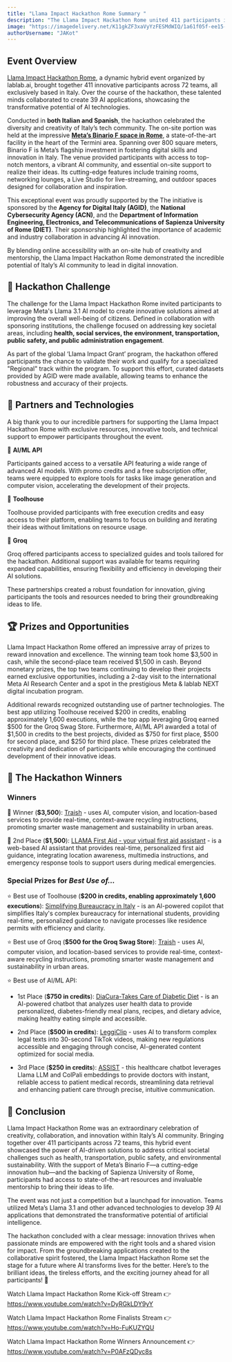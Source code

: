 ```yaml
---
title: "Llama Impact Hackathon Rome Summary "
description: "The Llama Impact Hackathon Rome united 411 participants in Italy, creating 39 AI apps at Meta's Binario F in a dynamic hybrid event."
image: "https://imagedelivery.net/K11gkZF3xaVyYzFESMdWIQ/1a61f05f-ee15-4db0-a00c-fab4aff5bd00/full"
authorUsername: "JAKot"
---
```


## **Event Overview**
[Llama Impact Hackathon Rome](https://lablab.ai/event/hackathon-llama-impatto-roma), a dynamic hybrid event organized by lablab.ai, brought together 411 innovative participants across 72 teams, all exclusively based in Italy. Over the course of the hackathon, these talented minds collaborated to create 39 AI applications, showcasing the transformative potential of AI technologies.

Conducted in **both Italian and Spanish**, the hackathon celebrated the diversity and creativity of Italy’s tech community. The on-site portion was held at the impressive [**Meta’s Binario F space in Rome**](https://www.google.it/maps/place/Binario+F/@41.9015626,12.5031639,17z/data=!3m1!4b1!4m6!3m5!1s0x132f614bd7ab43e9:0x7daf088c0fc721f6!8m2!3d41.9015626!4d12.5031639!16s%2Fg%2F11h35plh0j?entry=tts&g_ep=EgoyMDI0MTAyNy4wIPu8ASoASAFQAw%3D%3D), a state-of-the-art facility in the heart of the Termini area. Spanning over 800 square meters, Binario F is Meta’s flagship investment in fostering digital skills and innovation in Italy. The venue provided participants with access to top-notch mentors, a vibrant AI community, and essential on-site support to realize their ideas. Its cutting-edge features include training rooms, networking lounges, a Live Studio for live-streaming, and outdoor spaces designed for collaboration and inspiration.

This exceptional event was proudly supported by the 
The initiative is sponsored by the **Agency for Digital Italy (AGID)**, the **National Cybersecurity Agency (ACN)**, and the **Department of Information Engineering, Electronics, and Telecommunications of Sapienza University of Rome (DIET)**. Their sponsorship highlighted the importance of academic and industry collaboration in advancing AI innovation.

By blending online accessibility with an on-site hub of creativity and mentorship, the Llama Impact Hackathon Rome demonstrated the incredible potential of Italy’s AI community to lead in digital innovation.


## **🌟 Hackathon Challenge**
The challenge for the Llama Impact Hackathon Rome invited participants to leverage Meta's Llama 3.1 AI model to create innovative solutions aimed at improving the overall well-being of citizens. Defined in collaboration with sponsoring institutions, the challenge focused on addressing key societal areas, including **health, social services, the environment, transportation, public safety, and public administration engagement**. 

As part of the global ‘Llama Impact Grant’ program, the hackathon offered participants the chance to validate their work and qualify for a specialized "Regional" track within the program. To support this effort, curated datasets provided by AGID were made available, allowing teams to enhance the robustness and accuracy of their projects.


## **🤝 Partners and Technologies**
A big thank you to our incredible partners for supporting the Llama Impact Hackathon Rome with exclusive resources, innovative tools, and technical support to empower participants throughout the event.

🚀 **AI/ML API**

Participants gained access to a versatile API featuring a wide range of advanced AI models. With promo credits and a free subscription offer, teams were equipped to explore tools for tasks like image generation and computer vision, accelerating the development of their projects.

🚀 **Toolhouse**

Toolhouse provided participants with free execution credits and easy access to their platform, enabling teams to focus on building and iterating their ideas without limitations on resource usage.

🚀 **Groq**

Groq offered participants access to specialized guides and tools tailored for the hackathon. Additional support was available for teams requiring expanded capabilities, ensuring flexibility and efficiency in developing their AI solutions.

These partnerships created a robust foundation for innovation, giving participants the tools and resources needed to bring their groundbreaking ideas to life.


## **🏆 Prizes and Opportunities**
Llama Impact Hackathon Rome offered an impressive array of prizes to reward innovation and excellence. The winning team took home $3,500 in cash, while the second-place team received $1,500 in cash. Beyond monetary prizes, the top two teams continuing to develop their projects earned exclusive opportunities, including a 2-day visit to the international Meta AI Research Center and a spot in the prestigious Meta & lablab NEXT digital incubation program.

Additional rewards recognized outstanding use of partner technologies. The best app utilizing Toolhouse received $200 in credits, enabling approximately 1,600 executions, while the top app leveraging Groq earned $500 for the Groq Swag Store. Furthermore, AI/ML API awarded a total of $1,500 in credits to the best projects, divided as $750 for first place, $500 for second place, and $250 for third place. These prizes celebrated the creativity and dedication of participants while encouraging the continued development of their innovative ideas.


## **🎉 The Hackathon Winners**

### Winners

🥇 Winner (**$3,500**): [Traish](https://lablab.ai/event/hackathon-llama-impatto-roma/trai/traish) - uses AI, computer vision, and location-based services to provide real-time, context-aware recycling instructions, promoting smarter waste management and sustainability in urban areas.

🥈 2nd Place (**$1,500**): [LLAMA First Aid - your virtual first aid assistant](https://lablab.ai/event/hackathon-llama-impatto-roma/genbros/llama-first-aid-your-virtual-first-aid-assistant) - is a web-based AI assistant that provides real-time, personalized first aid guidance, integrating location awareness, multimedia instructions, and emergency response tools to support users during medical emergencies.

### Special Prizes for *Best Use of…*

⭐ Best use of Toolhouse (**$200 in credits, enabling approximately 1,600 executions**): [Simplifying Bureaucracy in Italy](https://lablab.ai/event/hackathon-llama-impatto-roma/llamabridge/simplifying-bureaucracy-in-italy) - is an AI-powered copilot that simplifies Italy's complex bureaucracy for international students, providing real-time, personalized guidance to navigate processes like residence permits with efficiency and clarity.

⭐ Best use of Groq (**$500 for the Groq Swag Store**): [Traish](https://lablab.ai/event/hackathon-llama-impatto-roma/trai/traish) - uses AI, computer vision, and location-based services to provide real-time, context-aware recycling instructions, promoting smarter waste management and sustainability in urban areas.

⭐ Best use of AI/ML API:

- 1st Place (**$750 in credits**): [DiaCura-Takes Care of Diabetic Diet](https://lablab.ai/event/hackathon-llama-impatto-roma/impactai/diacura-takes-care-of-diabetic-diet) - is an AI-powered chatbot that analyzes user health data to provide personalized, diabetes-friendly meal plans, recipes, and dietary advice, making healthy eating simple and accessible.

- 2nd Place (**$500 in credits**): [LeggiClip](https://lablab.ai/event/hackathon-llama-impatto-roma/leggiclip/leggiclip) - uses AI to transform complex legal texts into 30-second TikTok videos, making new regulations accessible and engaging through concise, AI-generated content optimized for social media.

- 3rd Place (**$250 in credits**): [ASSIST](https://lablab.ai/event/hackathon-llama-impatto-roma/gonzagabytes/assist) - this healthcare chatbot leverages Llama LLM and ColPali embeddings to provide doctors with instant, reliable access to patient medical records, streamlining data retrieval and enhancing patient care through precise, intuitive communication.


## **🦾 Conclusion**

Llama Impact Hackathon Rome was an extraordinary celebration of creativity, collaboration, and innovation within Italy’s AI community. Bringing together over 411 participants across 72 teams, this hybrid event showcased the power of AI-driven solutions to address critical societal challenges such as health, transportation, public safety, and environmental sustainability. With the support of Meta’s Binario F—a cutting-edge innovation hub—and the backing of Sapienza University of Rome, participants had access to state-of-the-art resources and invaluable mentorship to bring their ideas to life.

The event was not just a competition but a launchpad for innovation. Teams utilized Meta’s Llama 3.1 and other advanced technologies to develop 39 AI applications that demonstrated the transformative potential of artificial intelligence.

The hackathon concluded with a clear message: innovation thrives when passionate minds are empowered with the right tools and a shared vision for impact. From the groundbreaking applications created to the collaborative spirit fostered, the Llama Impact Hackathon Rome set the stage for a future where AI transforms lives for the better. Here’s to the brilliant ideas, the tireless efforts, and the exciting journey ahead for all participants! 🚀

Watch Llama Impact Hackathon Rome Kick-off Stream 👉 https://www.youtube.com/watch?v=DyRGkLDY9yY

Watch Llama Impact Hackathon Rome Finalists Stream 👉 https://www.youtube.com/watch?v=Ho-FuKUZYQU

Watch Llama Impact Hackathon Rome Winners Announcement 👉 https://www.youtube.com/watch?v=P0AFzQDyc8s




